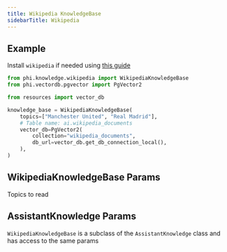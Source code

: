 ```yaml
---
title: Wikipedia KnowledgeBase
sidebarTitle: Wikipedia
---
```


## Example

<Note>

Install `wikipedia` if needed using [this guide](/how-to/python-libraries)

</Note>

```python knowledge_base.py
from phi.knowledge.wikipedia import WikipediaKnowledgeBase
from phi.vectordb.pgvector import PgVector2

from resources import vector_db

knowledge_base = WikipediaKnowledgeBase(
    topics=["Manchester United", "Real Madrid"],
    # Table name: ai.wikipedia_documents
    vector_db=PgVector2(
        collection="wikipedia_documents",
        db_url=vector_db.get_db_connection_local(),
    ),
)
```

## WikipediaKnowledgeBase Params

<ResponseField name="topics" type="List[str]">
  Topics to read
</ResponseField>

## AssistantKnowledge Params

`WikipediaKnowledgeBase` is a subclass of the `AssistantKnowledge` class and has access to the same params

<Snippet file="kb-base-reference.mdx" />

